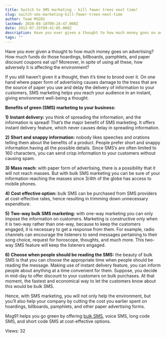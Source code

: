 ```yaml
---
title: Switch to SMS marketing - kill fewer trees next time!
slug: switch-sms-marketing-kill-fewer-trees-next-time
author: Team MSG91
lastmod: 2020-08-18T09:24:47.000Z
date: 2012-07-25T09:41:05.000Z
description: Have you ever given a thought to how much money goes on advertising? How much funds do those hoardings, billboards, pamphlets, and paper discount coupons eat up? Moreover, in spite of using all these, how adversely it is affecting the environment?
tags: ""
---
```


Have you ever given a thought to how much money goes on advertising? How much funds do those hoardings, billboards, pamphlets, and paper discount coupons eat up? Moreover, in spite of using all these, how adversely it is affecting the environment?


If you still haven’t given it a thought, then it’s time to brood over it. On one hand where paper form of advertising causes damage to the tress that are the source of paper you use and delay the delivery of information to your customers, SMS marketing helps you reach your audience in an instant, giving environment well-being a thought.


**Benefits of green (SMS) marketing to your business:**


**1)** **Instant delivery:** you think of spreading the information, and the information is spread! That’s the major benefit of SMS marketing. It offers instant delivery feature, which never causes delay in spreading information.


**2)** **Short and snappy information:** nobody likes speeches and orations telling them about the benefits of a product. People prefer short and snappy information having all the possible details. Since SMS’s are often limited to 160 characters, you can send crisp information to your customers without causing spam.


**3)** **Mass reach:** with paper form of advertising, there is a possibility that it will not reach masses. But with bulk SMS marketing you can be sure of your information reaching the masses since 3/4th of the globe has access to mobile phones.


**4)** **Cost effective option:** bulk SMS can be purchased from SMS providers at cost-effective rates, hence resulting in trimming down unnecessary expenditure.


**5)** **Two-way bulk SMS marketing:** with one-way marketing you can only impose the information on customers. Marketing is constructive only when it is two-way rather than one-way, because to keep the customers engaged, it is necessary to get a response from them. For example, radio channels can encourage the listeners to send messages pertaining to their song choice, request for horoscope, thoughts, and much more. This two-way SMS feature will keep the listeners engaged.


**6)** **Choose when people should be reading the SMS:** the beauty of bulk SMS is that you can choose the appropriate time when people should be reading the message. Making use of instant delivery feature, you can inform people about anything at a time convenient for them. Suppose, you decide in mid-day to offer discount to your customers on bulk purchases. At that moment, the fastest and economical way to let the customers know about this would be bulk SMS.


Hence, with SMS marketing, you will not only help the environment, but you’ll also help your company by cutting the cost you earlier spent on hoardings, billboards, pamphlets, and other paper advertising forms.


Msg91 helps you go green by offering [bulk SMS](https://msg91.com), voice SMS, long code SMS, and short code SMS at cost-effective options.


 Views: 32


